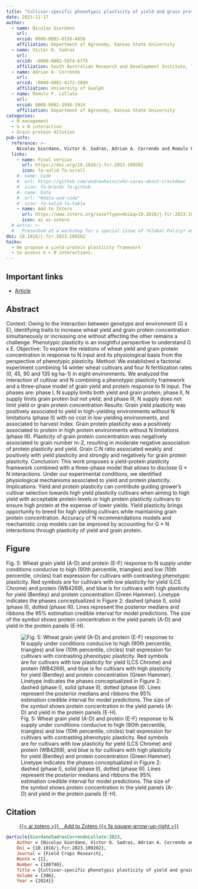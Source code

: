 ```yaml
---
title: "Cultivar-specific phenotypic plasticity of yield and grain protein concentration in response to nitrogen in winter wheat"
date: 2023-11-17
author:
  - name: Nicolas Giordano
    url: 
    orcid: 0000-0003-0159-4958 
    affiliation: Department of Agronomy, Kansas State University
  - name: Victor O. Sadras
    url: 
    orcid: :0000-0002-5874-6775
    affiliation: South Australian Research and Development Institute, The University of Adelaide
  - name: Adrian A. Correndo
    url: 
    orcid: :0000-0002-4172-289X
    affiliation: University of Guelph
  - name: Romulo P. Lollato
    url: 
    orcid: 0000-0002-3948-3914
    affiliation: Department of Agronomy, Kansas State University
categories: 
  - N management
  - G x N interaction
  - Grain protein dilution
pub-info:
  reference: >-
    Nicolas Giordano, Victor O. Sadras, Adrian A. Correndo and Romulo P. Lollato, “Cultivar-specific phenotypic plasticity of yield and grain protein concentration in response to nitrogen in winter wheat” <em>Field Crops Research</em> Vol 306, (Jan 2024): doi: <a href="https://doi.org/10.1016/j.fcr.2023.109202"><code>10.1016/j.fcr.2023.109202</code></a>
  links:
    - name: Final version
      url: https://doi.org/10.1016/j.fcr.2023.109202
      icon: fa-solid fa-scroll
    #- name: Code
    #  url: https://github.com/andrewheiss/who-cares-about-crackdown
    #  icon: fa-brands fa-github
    #- name: Data
    #  url: "#data-and-code"
    #  icon: fa-solid fa-table
    - name: Add to Zotero
      url: https://www.zotero.org/save?type=doi&q=10.1016/j.fcr.2023.109202
      icon: ai ai-zotero
  # extra: >-
  #   Presented at a workshop for a special issue of *Global Policy* entitled “Restricting NGOs: From Pushback to Accommodation,” University of Amsterdam, The Netherlands, June 2020 (held online due to COVID-19)
doi: 10.1016/j.fcr.2023.109202
haiku:
  - We propose a yield-protein plasticity framework 
  - to assess G × N interactions.
---
```


## Important links

- [Article](1-s2.0-S0378429023003957-main.pdf)

## Abstract

Context: Owing to the interaction between genotype and environment (G x E), identifying traits to increase wheat yield and grain protein concentration simultaneously or increasing one without affecting the other remains a challenge. Phenotypic plasticity is an insightful perspective to understand G x E.
Objective: To explore the relations of wheat yield and grain protein concentration in response to N input and its physiological basis from the perspective of phenotypic plasticity. 
Method: We established a factorial experiment combining 14 winter wheat cultivars and four N fertilization rates (0, 45, 90 and 135 kg ha-1) in eight environments. We analyzed the interaction of cultivar and N combining a phenotypic plasticity framework and a three-phase model of grain yield and protein response to N input. The phases are: phase I, N supply limits both yield and grain protein; phase II, N supply limits grain protein but not yield; and phase III, N supply does not limit yield or grain protein concentration
Results: Grain yield plasticity was positively associated to yield in high-yielding environments without N limitations (phase II) with no cost in low yielding environments, and associated to harvest index. Grain protein plasticity was a positively associated to protein in high protein environments without N limitations (phase III). Plasticity of grain protein concentration was negatively associated to grain number m-2, resulting in moderate negative association of protein plasticity and yield.  Grain C:N ratio associated weakly and positively with yield plasticity and strongly and negatively for grain protein plasticity. 
Conclusion: This work proposes a yield-protein plasticity framework combined with a three-phase model that allows to disclose G × N interactions. Under our experimental conditions, we identified physiological mechanisms associated to yield and protein plasticity. 
Implications: Yield and protein plasticity can contribute guiding grower’s cultivar selection towards high yield plasticity cultivars when aiming to high yield with acceptable protein levels or high protein plasticity cultivars to ensure high protein at the expense of lower yields. Yield plasticity brings opportunity to breed for high yielding cultivars while maintaining grain protein concentration. Accuracy of N recommendations models and mechanistic crop models can be improved by accounting for G × N interactions through plasticity of yield and grain protein.


## Figure

Fig. 5: Wheat grain yield (A-D) and protein (E-F) response to N supply under conditions conducive to high (90th percentile, triangles) and low (10th percentile, circles) trait expression for cultivars with contrasting phenotypic plasticity. Red symbols are for cultivars with low plasticity for yield (LCS Chrome) and protein (WB4269), and blue is for cultivars with high plasticity for yield (Bentley) and protein concentration (Green Hammer). Linetype indicates the phases conceptualized in Figure 2: dashed (phase I), solid (phase II), dotted (phase III). Lines represent the posterior medians and ribbons the 95% estimation credible interval for model predictions.  The size of the symbol shows protein concentration in the yield panels (A-D) and yield in the protein panels (E-H).

![Fig. 5: Wheat grain yield (A-D) and protein (E-F) response to N supply under conditions conducive to high (90th percentile, triangles) and low (10th percentile, circles) trait expression for cultivars with contrasting phenotypic plasticity. Red symbols are for cultivars with low plasticity for yield (LCS Chrome) and protein (WB4269), and blue is for cultivars with high plasticity for yield (Bentley) and protein concentration (Green Hammer). Linetype indicates the phases conceptualized in Figure 2: dashed (phase I), solid (phase II), dotted (phase III). Lines represent the posterior medians and ribbons the 95% estimation credible interval for model predictions.  The size of the symbol shows protein concentration in the yield panels (A-D) and yield in the protein panels (E-H).](fig5.png)


## Citation

<p class="buttons" style="text-align:center;">
<a class="btn btn-danger" target="_blank" href="https://www.zotero.org/save?type=doi&q=10.1016/j.fcr.2023.109202">{{< ai zotero >}}&emsp;Add to Zotero {{< fa square-arrow-up-right >}}</a>
</p>

```bibtex
@article{GiordanoSadrasCorrendoLollato:2023,
    Author = {Nicolas Giordano, Victor O. Sadras, Adrian A. Correndo and Romulo P. Lollato},
    Doi = {10.1016/j.fcr.2023.109202},
    Journal = {Field Crops Research},
    Month = {1},
    Number = {108740},
    Title = {Cultivar-specific phenotypic plasticity of yield and grain protein concentration in response to nitrogen in winter wheat},
    Volume = {306},
    Year = {2024}}
```
